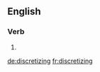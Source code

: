 ==English==

===Verb===
{{head|en|present participle}}

# {{present participle of|discretize|lang=en|nocat=1}}

[[de:discretizing]]
[[fr:discretizing]]